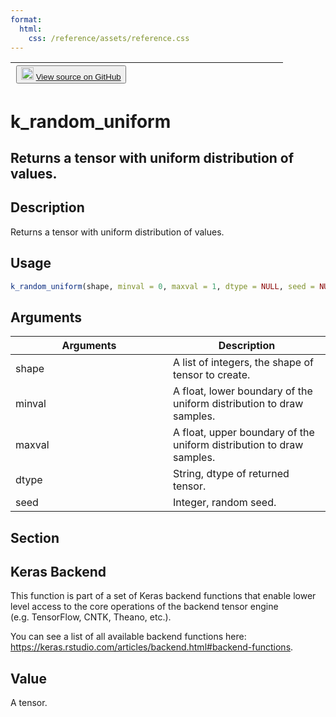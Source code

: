 ```yaml
---
format:
  html:
    css: /reference/assets/reference.css
---
```


| <button class="button"> ![](/reference/assets/GitHub-Mark-32px.png){width="20"} [View source on GitHub](https://github.com/rstudio/keras//blob/main/R/backend.R#L2198) </button> |
|:------------------------------:|:--------------------------------------:|

# k_random_uniform

## Returns a tensor with uniform distribution of values.

## Description
Returns a tensor with uniform distribution of values. 


## Usage
```r
k_random_uniform(shape, minval = 0, maxval = 1, dtype = NULL, seed = NULL) 
```

## Arguments
|Arguments|Description|
|---|---|
| shape | A list of integers, the shape of tensor to create. |
| minval | A float, lower boundary of the uniform distribution to draw samples. |
| maxval | A float, upper boundary of the uniform distribution to draw samples. |
| dtype | String, dtype of returned tensor. |
| seed | Integer, random seed. |


## Section

## Keras Backend

This function is part of a set of Keras backend functions that enable lower level access to the core operations of the backend tensor engine (e.g. TensorFlow, CNTK, Theano, etc.). 

You can see a list of all available backend functions here: [https://keras.rstudio.com/articles/backend.html#backend-functions](https://keras.rstudio.com/articles/backend.html#backend-functions). 

## Value
A tensor. 





